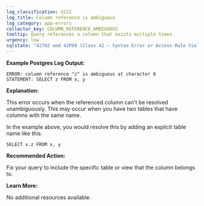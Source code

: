 ```yaml
---
log_classification: U122
log_title: Column reference is ambiguous
log_category: app-errors
collector_key: COLUMN_REFERENCE_AMBIGUOUS
tooltip: Query references a column that exists multiple times
urgency: low
sqlstate: "42702 and 42P09 (Class 42 — Syntax Error or Access Rule Violation: ambiguous_column and ambiguous_alias)"
---
```


**Example Postgres Log Output:**

```
ERROR: column reference "z" is ambiguous at character 8
STATEMENT: SELECT z FROM x, y
```

**Explanation:**

This error occurs when the referenced column can't be resolved unambiguously. This
may occur when you have two tables that have columns with the same name.

In the example above, you would resolve this by adding an explicit table name
like this:

```
SELECT x.z FROM x, y
```

**Recommended Action:**

Fix your query to include the specific table or view that the column belongs to.

**Learn More:**

No additional resources available.
